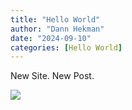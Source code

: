 ```yaml
---
title: "Hello World"
author: "Dann Hekman"
date: "2024-09-10"
categories: [Hello World]
---
```


New Site. New Post. 

![](phoenix.jpeg)